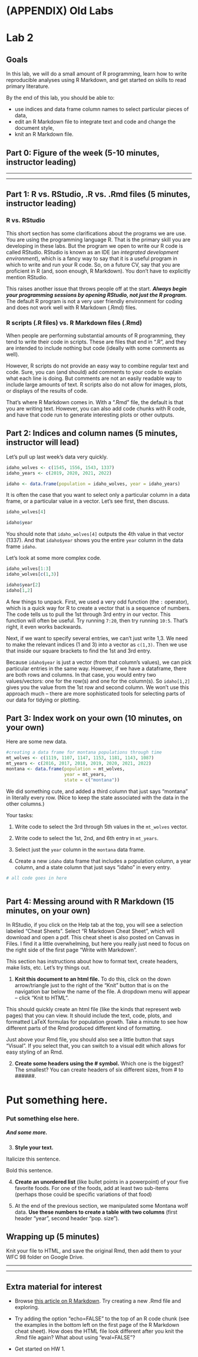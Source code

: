 # (APPENDIX) Old Labs {-}

# Lab 2

## Goals
In this lab, we will do a small amount of R programming, learn how to write 
reproducible analyses using R Markdown, and get started on skills to read 
primary literature. 

By the end of this lab, you should be able to:

* use indices and data frame column names to select particular pieces of 
data,
* edit an R Markdown file to integrate text and code and change the document 
style,
* knit an R Markdown file.


## Part 0: Figure of the week (5-10 minutes, instructor leading)

***
***

## Part 1: R vs. RStudio, .R vs. .Rmd files (5 minutes, instructor leading)

### R vs. RStudio

This short section has some clarifications about the programs we are use.
You are using the programming language R. That is the primary skill you are 
developing in these labs. But the program we open to write our R code is called 
RStudio. RStudio is known as an IDE (an *integrated development environment*), 
which is a fancy way to say that it is a useful program in which to write and 
run your R code. So, on a future CV, say that you are proficient in R (and, 
soon enough, R Markdown). You don't have to explicitly mention RStudio.

This raises another issue that throws people off at the start. ***Always begin
your programming sessions by opening RStudio, not just the R program.*** The 
default R program is not a very user friendly environment for coding and does 
not work well with R Markdown (.Rmd) files.

### R scripts (.R files) vs. R Markdown files (.Rmd)

When people are performing substantial amounts of R programming, they tend to 
write their code in scripts.  These are files that end in ".R", and they are 
intended to include nothing but code (ideally with some comments as well).

However, R scripts do not provide an easy way to combine regular text and code. 
Sure, you can (and should) add comments to your code to explain what each line 
is doing. But comments are not an easily readable way to include large amounts 
of text. R scripts also do not allow for images, plots, or displays of the 
results of code.

That's where R Markdown comes in.  With a ".Rmd" file, the default
is that you are writing text. However, you can also add code chunks with R code,
and have that code run to generate interesting plots or other outputs.

## Part 2: Indices and column names (5 minutes, instructor will lead)

Let's pull up last week's data very quickly.

```r
idaho_wolves <- c(1545, 1556, 1543, 1337)
idaho_years <- c(2019, 2020, 2021, 2022)

idaho <- data.frame(population = idaho_wolves, year = idaho_years)
```

It is often the case that you want to select only a particular column in a 
data frame, or a particular value in a vector. Let's see first, then discuss.


```r
idaho_wolves[4]

idaho$year
```

You should note that `idaho_wolves[4]` outputs the 4th value in that vector
(1337).  And that `idaho$year` shows you the entire `year` column in the
data frame `idaho`. 

Let's look at some more complex code.

```r
idaho_wolves[1:3]
idaho_wolves[c(1,3)]

idaho$year[2]
idaho[1,2]
```

A few things to unpack. First, we used a very odd function (the `:` operator), 
which is a quick way for R to create a vector that is a sequence of numbers.  
The code tells us to pull the 1st through 3rd entry in our vector. This function 
will often be useful. Try running `7:20`, then try running `10:5`. That's right,
it even works backwards.

Next, if we want to specify several entries, we can't just write 1,3. We need to
make the relevant indices (1 and 3) into a vector as `c(1,3)`. Then we use that
inside our square brackets to find the 1st and 3rd entry.  

Because `idaho$year` is just a vector (from that column's values), we can pick
particular entries in the same way. However, if we have a dataframe, there are
both rows and columns. In that case, you would entry two values/vectors: one 
for the row(s) and one for the column(s). So `idaho[1,2]` gives you the value
from the 1st row and second column.  We won't use this approach much -- there
are more sophisticated tools for selecting parts of our data for tidying or
plotting. 

## Part 3: Index work on your own (10 minutes, on your own)

Here are some new data.

```r
#creating a data frame for montana populations through time
mt_wolves <- c(1119, 1107, 1147, 1153, 1181, 1143, 1087)
mt_years <- c(2016, 2017, 2018, 2019, 2020, 2021, 2022)
montana <- data.frame(population = mt_wolves,
                      year = mt_years,
                      state = c("montana"))

```

We did something cute, and added a third column that just says "montana" in
literally every row. (Nice to keep the state associated with the data
in the other columns.)

Your tasks:

1. Write code to select the 3rd through 5th values in the `mt_wolves` vector.

2. Write code to select the 1st, 2nd, and 6th entry in `mt_years`.

3. Select just the `year` column in the `montana` data frame.

4. Create a new `idaho` data frame that includes a population column, a year
column, and a state column that just says "idaho" in every entry.

```r
# all code goes in here



```

## Part 4: Messing around with R Markdown (15 minutes, on your own)

In RStudio, if you click on the Help tab at the top, you will see a selection
labeled "Cheat Sheets".  Select "R Markdown Cheat Sheet", which will download
and open a pdf. This cheat sheet is also posted on Canvas in Files.
I find it a little overwhelming, but here you really
just need to focus on the right side of the first page "Write with Markdown".


This section has instructions about how to format text, create headers, make lists,
etc. Let's try things out.

1. **Knit this document to an html file.** To do this, click on the down 
arrow/triangle just to the right of the "Knit" button that is on the navigation 
bar below the name of the file. A dropdown menu will appear -- click "Knit to 
HTML".  

This should quickly create an html file (like the kinds that represent web 
pages) that you can view. It should include the text, code, plots, and 
formatted LaTeX formulas for population growth. Take a minute to see how 
different parts of the Rmd produced different kind of formatting.

Just above your Rmd file, you should also see a little button that says 
"Visual". If you select that, you can switch to a visual edit which allows for 
easy styling of an Rmd.

2. **Create some headers using the # symbol.** Which one is the biggest? The 
smallest?  You can create headers of six different sizes, from # to ######.

# Put something here.

### Put something else here.

##### And some more.

3. **Style your text.**

Italicize this sentence.

Bold this sentence.

4. **Create an unordered list** (like bullet points in a powerpoint) of your 
five favorite foods. For one of the foods, add at least two sub-items (perhaps 
those could be specific variations of that food)

5. At the end of the previous section, we manipulated some Montana wolf
data. **Use these numbers to create a table with two columns** (first header
"year", second header "pop. size").



## Wrapping up (5 minutes)

Knit your file to HTML, and save the original Rmd, then add them to your WFC 98 
folder on Google Drive.

***
***

## Extra material for interest

* Browse [this article on R Markdown](https://rmarkdown.rstudio.com/articles_intro.html). 
Try creating a new .Rmd file and exploring.

* Try adding the option "echo=FALSE" to the top of an R code chunk (see 
the examples in the bottom left on the first page of the R Markdown cheat 
sheet). How does the HTML file look different after you knit the .Rmd file 
again? What about using
"eval=FALSE"?

* Get started on HW 1.